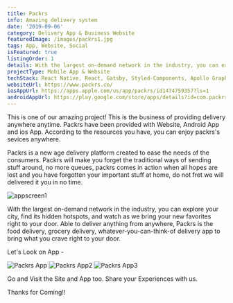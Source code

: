 ```yaml
---
title: Packrs
info: Amazing delivery system
date: '2019-09-06'
category: Delivery App & Business Website
featuredImage: /images/packrs1.jpg
tags: App, Website, Social
isFeatured: true
listingOrder: 1
details: With the largest on-demand network in the industry, you can explore your city, find its hidden hotspots, and watch as we bring your new favorites right to your door. Able to deliver anything from anywhere, Packrs is the food delivery, grocery delivery, whatever-you-can-think-of delivery app to bring what you crave right to your door.
projectType: Mobile App & Website
techStack: React Native, React, Gatsby, Styled-Components, Apollo GraphQL, Mongo DB
websiteUrl: https://www.packrs.co/
iosAppUrl: https://apps.apple.com/us/app/packrs/id1474759357?ls=1
androidAppUrl: https://play.google.com/store/apps/details?id=com.packrs
---
```


This is one of our amazing project!
This is the business of providing delivery anywhere anytime. Packrs have been provided with Website, Android App and ios App. According to the resources you have, you can enjoy packrs's sevices anywhere.

Packrs is a new age delivery platform created to ease the needs of the consumers. Packrs will make you forget the traditional ways of sending stuff around, no more queues, packrs comes in action when all hopes are lost and you have forgotten your important stuff at home, do not fret we will delivered it you in no time.

![appscreen1](../images/packrs1.jpg)

With the largest on-demand network in the industry, you can explore your city, find its hidden hotspots, and watch as we bring your new favorites right to your door. Able to deliver anything from anywhere, Packrs is the food delivery, grocery delivery, whatever-you-can-think-of delivery app to bring what you crave right to your door.

Let's Look on App -

![Packrs App](../images/packrs-app.png)
![Packrs App2](../images/packrs-app2.png)
![Packrs App3](../images/packrs-app3.png)

Go and Visit the Site and App too.
Share your Experiences with us.

Thanks for Coming!!
